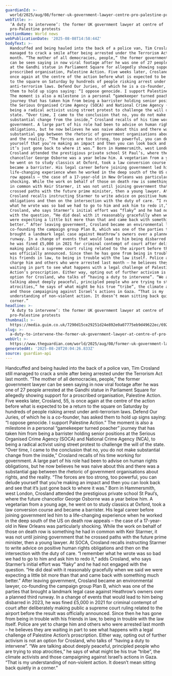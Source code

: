 ```yaml
---
guardianId: >-
  world/2025/aug/08/former-uk-government-lawyer-centre-pro-palestine-protests-tim-crosland
webTitle: >-
  ‘A duty to intervene’: the former UK government lawyer at centre of
  pro-Palestine protests
sectionName: World news
webPublicationDate: '2025-08-08T14:58:44Z'
bodyText: >-
  Handcuffed and being hauled into the back of a police van, Tim Crosland still
  managed to crack a smile after being arrested under the Terrorism Act last
  month. “The mother of all democracies, people,” the former government lawyer
  can be seen saying in now viral footage after he was one of 27 people arrested
  at the Gandhi statue in Parliament Square for allegedly showing support for a
  proscribed organisation, Palestine Action. Five weeks later, Crosland, 55, is
  once again at the centre of the action before what is expected to be a return
  to the square on Saturday by hundreds of people risking arrest under
  anti-terrorism laws. Defend Our Juries, of which he is a co-founder, has asked
  them to hold up signs saying: “I oppose genocide. I support Palestine Action.”
  The moment is also a milestone in a personal “gamekeeper turned poacher”
  journey that has taken him from being a barrister holding senior positions at
  the Serious Organised Crime Agency (SOCA) and National Crime Agency (NCA), to
  being a radical activist using street protest to challenge the will of the
  state. “Over time, I came to the conclusion that no, you do not make
  substantial change from the inside,” Crosland recalls of his time working for
  government. A large part of his role had been to advise on human rights
  obligations, but he now believes he was naive about this and there was a
  substantial gap between the rhetoric of government organisations about rights,
  and the reality. “The forces are too strong, too powerful, you can delude
  yourself that you’re making an impact and then you can look back and see that
  it’s just gone back to where it was.” Born in Hammersmith, west London,
  Crosland attended the prestigious private school St Paul’s, where the future
  chancellor George Osborne was a year below him. A vegetarian from a young age,
  he went on to study classics at Oxford, took a law conversion course and
  became a barrister. His legal career before joining government led him to a
  life-changing experience when he worked in the deep south of the US on death
  row appeals – the case of a 17-year-old in New Orleans was particularly
  shocking. While the work on behalf of those on death row is something he had
  in common with Keir Starmer, it was not until joining government that he
  crossed paths with the future prime minister, then a young lawyer. At SOCA,
  Crosland recalls instructing Starmer to write advice on positive human rights
  obligations and then on the intersection with the duty of care. “I remember
  what he wrote was so bad we had to go to him and ask him to redo it,” adds
  Crosland, who says Starmer’s initial effort was “flaky” and he had not engaged
  with the question. “He did deal with it reasonably gracefully when we said we
  were expecting a little bit more than that and came back with something much
  better.” After leaving government, Crosland became an environmental lawyer,
  co-founding the campaign group Plan B, which was one of the parties that
  brought a landmark legal case against Heathrow’s owners over a planned third
  runway. In a change of events that would lead to him being disbarred in 2023,
  he was fined £5,000 in 2021 for criminal contempt of court after deliberately
  making public a supreme court ruling related to the airport before the result
  was officially announced. Since then he has gone from being in trouble with
  his friends in law, to being in trouble with the law itself. Police are yet to
  charge him and others who were arrested last month – he believes they are
  waiting in part to see what happens with a legal challenge of Palestine
  Action’s proscription. Either way, opting out of further activism is not an
  option for Crosland, who talks of “having a duty to intervene”. “We are
  talking about deeply peaceful, principled people who are trying to stop
  atrocities,” he says of what might be his true “tribe”, the climate activists
  and those campaigning against Israel’s actions in Gaza. “That is my
  understanding of non-violent action. It doesn’t mean sitting back quietly in a
  corner.”
headline: >-
  ‘A duty to intervene’: the former UK government lawyer at centre of
  pro-Palestine protests
thumbnail: >-
  https://media.guim.co.uk/7290d15ce29251d24e892e0a07775eb9d49622ec/692_671_2032_1626/500.jpg
slug: >-
  a-duty-to-intervene-the-former-uk-government-lawyer-at-centre-of-pro-palestine-protests
webUrl: >-
  https://www.theguardian.com/world/2025/aug/08/former-uk-government-lawyer-centre-pro-palestine-protests-tim-crosland
generatedAt: '2025-08-28T20:04:26.833Z'
source: guardian-api
---
```

Handcuffed and being hauled into the back of a police van, Tim Crosland still managed to crack a smile after being arrested under the Terrorism Act last month. “The mother of all democracies, people,” the former government lawyer can be seen saying in now viral footage after he was one of 27 people arrested at the Gandhi statue in Parliament Square for allegedly showing support for a proscribed organisation, Palestine Action. Five weeks later, Crosland, 55, is once again at the centre of the action before what is expected to be a return to the square on Saturday by hundreds of people risking arrest under anti-terrorism laws. Defend Our Juries, of which he is a co-founder, has asked them to hold up signs saying: “I oppose genocide. I support Palestine Action.” The moment is also a milestone in a personal “gamekeeper turned poacher” journey that has taken him from being a barrister holding senior positions at the Serious Organised Crime Agency (SOCA) and National Crime Agency (NCA), to being a radical activist using street protest to challenge the will of the state. “Over time, I came to the conclusion that no, you do not make substantial change from the inside,” Crosland recalls of his time working for government. A large part of his role had been to advise on human rights obligations, but he now believes he was naive about this and there was a substantial gap between the rhetoric of government organisations about rights, and the reality. “The forces are too strong, too powerful, you can delude yourself that you’re making an impact and then you can look back and see that it’s just gone back to where it was.” Born in Hammersmith, west London, Crosland attended the prestigious private school St Paul’s, where the future chancellor George Osborne was a year below him. A vegetarian from a young age, he went on to study classics at Oxford, took a law conversion course and became a barrister. His legal career before joining government led him to a life-changing experience when he worked in the deep south of the US on death row appeals – the case of a 17-year-old in New Orleans was particularly shocking. While the work on behalf of those on death row is something he had in common with Keir Starmer, it was not until joining government that he crossed paths with the future prime minister, then a young lawyer. At SOCA, Crosland recalls instructing Starmer to write advice on positive human rights obligations and then on the intersection with the duty of care. “I remember what he wrote was so bad we had to go to him and ask him to redo it,” adds Crosland, who says Starmer’s initial effort was “flaky” and he had not engaged with the question. “He did deal with it reasonably gracefully when we said we were expecting a little bit more than that and came back with something much better.” After leaving government, Crosland became an environmental lawyer, co-founding the campaign group Plan B, which was one of the parties that brought a landmark legal case against Heathrow’s owners over a planned third runway. In a change of events that would lead to him being disbarred in 2023, he was fined £5,000 in 2021 for criminal contempt of court after deliberately making public a supreme court ruling related to the airport before the result was officially announced. Since then he has gone from being in trouble with his friends in law, to being in trouble with the law itself. Police are yet to charge him and others who were arrested last month – he believes they are waiting in part to see what happens with a legal challenge of Palestine Action’s proscription. Either way, opting out of further activism is not an option for Crosland, who talks of “having a duty to intervene”. “We are talking about deeply peaceful, principled people who are trying to stop atrocities,” he says of what might be his true “tribe”, the climate activists and those campaigning against Israel’s actions in Gaza. “That is my understanding of non-violent action. It doesn’t mean sitting back quietly in a corner.”
